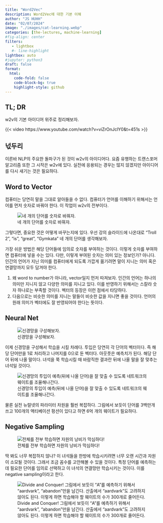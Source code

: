 ```yaml
---
title: "Word2Vec" 
description: Word2Vec에 대한 기본 이해
author: "JS HUHH"
date: "02/07/2024"
image: "./images/cat-learning.webp"
categories: [the-lectures, machine-learning]
#fig-align: center
filters:
   - lightbox
   #- line-highlight
lightbox: auto
#jupyter: python3
draft: false
format:
  html:
    code-fold: false
    code-block-bg: true
    highlight-style: github
---
```


## TL; DR
w2v의 기본 아이디어 위주로 정리해보자. 

{{< video https://www.youtube.com/watch?v=viZrOnJclY0&t=451s >}}

## 넋두리 
이른바 NLP의 주요한 돌파구가 된 것이 w2v의 아이디어다. 요즘 유행하는 트랜스포머 알고리즘 또한 그 시작은 w2v에 있다. 실전에 응용되는 경우는 많지 않겠지만 아이디어를 다시 새기는 것은 필요하다. 

## Word to Vector 

컴퓨터는 당연히 말을 그대로 알아들을 수 없다. 컴퓨터가 언어를 이해하기 위해서는 언어를 먼저 숫자로 바꿔야 한다. 이 작업이 w2v의 전부이다. 

::: {layout="[-1, 5, -1]"}
![네 개의 단어를 숫자로 바꿔자.](./images/w2v/w2v-1.png)
:::

그렇다면, 중요한 것은 어떻게 바꾸는지에 있다. 우선 강의 슬라이드에 나온대로 "Troll 2", "is", "great", "Gymkata" 네 개의 단어를 생각해보자. 

가장 쉬운 방법은 해당 단어들에 임의로 숫자를 부여하는 것이다. 이렇게 숫자를 부여하면 컴퓨터에 넣을 수는 있다. 다만, 이렇게 부여된 숫자는 의미 있는 정보인가? 아니다. 인간의 언어가 지닌 의미를 컴퓨터에게 되도록 가깝게 옮기려면 말이 지니는 의미 혹은 연결망까지 모두 담겨야 한다. 

1. 왜 word to number가 아니라, vector일지 먼저 따져보자. 인간의 언어는 하나의 의미만 지니지 않고 다양한 의미를 지니고 있다. 이를 반영하기 위해서는 스칼라 숫자 하나로는 부족할 것이다. 벡터의 등장은 이런 점에서 타당하다. 
2. 다음으로는 비슷한 의미를 지니는 말들이 비슷한 값을 지니면 좋을 것이다. 언어의 원래 의미가 벡터에도 잘 반영되어야 한다는 뜻이다. 

## Neural Net

::: {layout="[-1, 5, -1]"}
![신경망을 구성해보자.](./images/w2v/w2v-2.png)
:::

이제 신경망을 구성해서 학습을 시킬 차례다. 투입은 당연히 각 단어의 벡터이다. 즉 해당 단어만을 1로 처리하고 나머지를 0으로 둔 벡터다. 아웃풋은 예측치가 된다. 해당 단어 뒤에 나올 말이다. 녀석을 쭉 학습시킬 때 바람직한 결과란 뒤에 나올 말을 잘 맞추는 녀석일 것이다. 

::: {layout="[-1, 5, -1]"}
![신경망의 투입이 예측(뒤에 나올 단어)을 잘 맞출 수 있도록 네트워크의 웨이트를 조율해나간다.](./images/w2v/w2v-3.png)
:::

물론 실전 뉴럴넷의 파라미터 차원을 훨씬 복잡하다. 그림에서 보듯이 단어를 3백만개 쓰고 100개의 액티베이션 펑션이 있다고 하면 6억 개의 웨이트가 필요하다. 

## Negative Sampling 

::: {layout="[-1, 5, -1]"}
![전체를 전부 학습하면 자원의 낭비가 막심하다!](./images/w2v/w2v-4.png)
:::

딱 봐도 너무 복잡하지 않나? 이 녀석들을 한방에 학습시키려면 너무 오랜 시간과 자원이 소모될 것이다. 그래서 조금 꼼수를 고안해볼 수 있을 것이다. 특정 단어를 예측하는데 필요한 단어를 임의로 선택하고 이 녀석의 연결망만 학습시키는 것이다. 이를 negative sampling이라고 한다.

::: {layout="[-1, 5, -1]"}
![Divide and Conquer! 그림에서 보듯이 "A"를 예측하기 위해서 "aardvark", "abandon"만을 남긴다. 산출에서 "aardvark"도 고려하지 않아도 된다. 이렇게 하면 학습해야 할 웨이트의 수가 300개로 줄어든다.](./images/w2v/w2v-5.png)
:::



